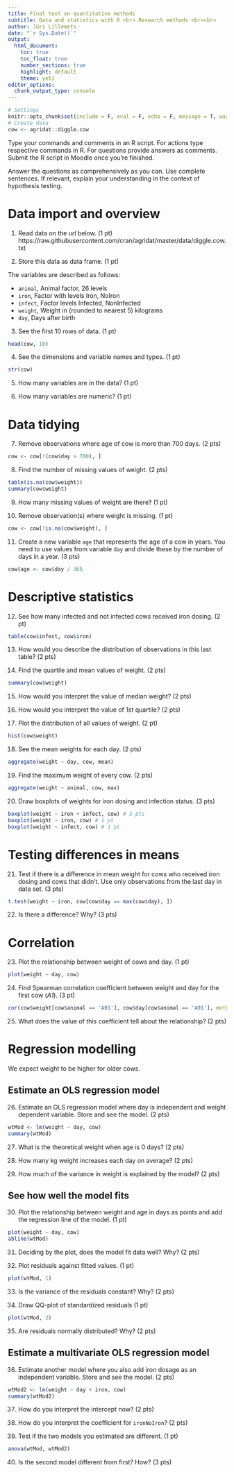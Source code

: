 ```yaml
---
title: Final test on quantitative methods
subtitle: Data and statistics with R <br> Research methods <br><br>
author: Jüri Lillemets
date: "`r Sys.Date()`"
output:
  html_document:
    toc: true
    toc_float: true
    number_sections: true
    highlight: default
    theme: yeti
editor_options:
  chunk_output_type: console
---
```

  
```r
# Settings
knitr::opts_chunk$set(include = F, eval = F, echo = F, message = T, warning = T, error = T)
# Create data
cow <- agridat::diggle.cow
```

Type your commands and comments in an R script. For actions type respective commands in R. For questions provide answers as comments. Submit the R script in Moodle once you're finished.

Answer the questions as comprehensively as you can. Use complete sentences. If relevant, explain your understanding in the context of hypothesis testing. 

# Data import and overview

(@) Read data on the *url* below.<!-- You need to use `read.table()` with argument `header = T`.--> (1 pt)  
  https://raw.githubusercontent.com/cran/agridat/master/data/diggle.cow.txt
  
(@) Store this data as data frame. (1 pt)

The variables are described as follows:

- `animal`, Animal factor, 26 levels
- `iron`, Factor with levels Iron, NoIron
- `infect`, Factor levels Infected, NonInfected
- `weight`, Weight in (rounded to nearest 5) kilograms
- `day`, Days after birth

(@) See the first 10 rows of data. (1 pt)

```r
head(cow, 10)
```

(@) See the dimensions and variable names and types. (1 pt)

```r
str(cow)
```

(@) How many variables are in the data?  (1 pt)

(@) How many variables are numeric?  (1 pt)

# Data tidying

(@) Remove observations where age of cow is more than 700 days. (2 pts)

```r
cow <- cow[!(cow$day > 700), ]
```

(@) Find the number of missing values of weight. (2 pts)

```r
table(is.na(cow$weight))
summary(cow$weight)
```

(@) How many missing values of weight are there? (1 pt)

(@) Remove observation(s) where weight is missing. (1 pt)

```r
cow <- cow[!is.na(cow$weight), ]
```

(@) Create a new variable `age` that represents the age of a cow in years. You need to use values from variable `day` and divide these by the number of days in a year. (3 pts)

```r
cow$age <- cow$day / 365
```

# Descriptive statistics

(@) See how many infected and not infected cows received iron dosing. (2 pt)

```r
table(cow$infect, cow$iron)
```

(@) How would you describe the distribution of observations in this last table? (2 pts)

(@) Find the quartile and mean values of weight. (2 pts)

```r
summary(cow$weight)
```

(@) How would you interpret the value of median weight? (2 pts)

(@) How would you interpret the value of 1st quartile? (2 pts)

(@) Plot the distribution of all values of weight. (2 pt)

```r
hist(cow$weight)
```

(@) See the mean weights for each day. (2 pts) 

```r
aggregate(weight ~ day, cow, mean)
```

(@) Find the maximum weight of every cow. (2 pts) 

```r
aggregate(weight ~ animal, cow, max)
```

(@) Draw boxplots of weights for iron dosing and infection status. (3 pts)

```r
boxplot(weight ~ iron + infect, cow) # 3 pts
boxplot(weight ~ iron, cow) # 1 pt
boxplot(weight ~ infect, cow) # 1 pt
```

# Testing differences in means

(@) Test if there is a difference in mean weight for cows who received iron dosing and cows that didn't. Use only observations from the last day in data set. (3 pts) 

```r
t.test(weight ~ iron, cow[cow$day == max(cow$day), ])
```

(@) Is there a difference? Why? (3 pts)

# Correlation

(@) Plot the relationship between weight of cows and day. (1 pt)

```r
plot(weight ~ day, cow)
```

(@) Find Spearman correlation coefficient between weight and day for the first cow (*A1*). (3 pt)

```r
cor(cow$weight[cow$animal == 'A01'], cow$day[cow$animal == 'A01'], method = 'spearman')
```

(@) What does the value of this coefficient tell about the relationship? (2 pts)

# Regression modelling

We expect weight to be higher for older cows.

## Estimate an OLS regression model

(@) Estimate an OLS regression model where day is independent and weight dependent variable. Store and see the model. (2 pts)

```r
wtMod <- lm(weight ~ day, cow)
summary(wtMod)
```

(@) What is the theoretical weight when age is 0 days? (2 pts) 

(@) How many kg weight increases each day on average? (2 pts) 

(@) How much of the variance in weight is explained by the model? (2 pts) 

## See how well the model fits

(@) Plot the relationship between weight and age in days as points and add the regression line of the model. (1 pt)

```r
plot(weight ~ day, cow)
abline(wtMod)
```

(@) Deciding by the plot, does the model fit data well? Why? (2 pts)

(@) Plot residuals against fitted values. (1 pt)

```r
plot(wtMod, 1)
```

(@) Is the variance of the residuals constant? Why? (2 pts)

(@) Draw QQ-plot of standardized residuals (1 pt)

```r
plot(wtMod, 2)
```

(@) Are residuals normally distributed? Why? (2 pts)

## Estimate a multivariate OLS regression model

(@) Estimate another model where you also add iron dosage as an independent variable. Store and see the model. (2 pts)

```r
wtMod2 <- lm(weight ~ day + iron, cow)
summary(wtMod2)
```

(@) How do you interpret the intercept now? (2 pts)

(@) How do you interpret the coefficient for `ironNoIron`? (2 pts)

(@) Test if the two models you estimated are different. (1 pt)

```r
anova(wtMod, wtMod2)
```

(@) Is the second model different from first? How?  (3 pts)